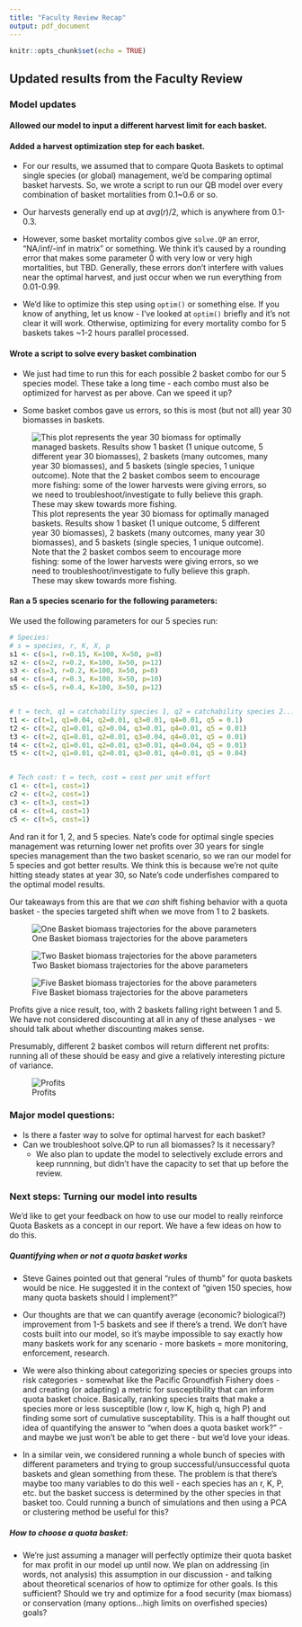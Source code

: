 ```yaml
---
title: "Faculty Review Recap"
output: pdf_document
---
```


```r
knitr::opts_chunk$set(echo = TRUE)
```

## Updated results from the Faculty Review


### Model updates

#### Allowed our model to input a different harvest limit for each basket.

#### Added a harvest optimization step for each basket.

- For our results, we assumed that to compare Quota Baskets to optimal single species (or global) management, we'd be comparing optimal basket harvests. So, we wrote a script to run our QB model over every combination of basket mortalities from 0.1~0.6 or so. 

- Our harvests generally end up at $avg(r)/2$, which is anywhere from 0.1-0.3. 

- However, some basket mortality combos give `solve.QP` an error, "NA/inf/-inf in matrix" or something. We think it's caused by a rounding error that makes some parameter 0 with very low or very high mortalities, but TBD. Generally, these errors don't interfere with values near the optimal harvest, and just occur when we run everything from 0.01-0.99. 

- We'd like to optimize this step using `optim()` or something else. If you know of anything, let us know - I've looked at `optim()` briefly and it's not clear it will work. Otherwise, optimizing for every mortality combo for 5 baskets takes ~1-2 hours parallel processed.

#### Wrote a script to solve every basket combination 

- We just had time to run this for each possible 2 basket combo for our 5 species model. These take a long time - each combo must also be optimized for harvest as per above. Can we speed it up?

- Some basket combos gave us errors, so this is most (but not all) year 30 biomasses in baskets. 

![This plot represents the year 30 biomass for optimally managed baskets. Results show 1 basket (1 unique outcome, 5 different year 30 biomasses), 2 baskets (many outcomes, many year 30 biomasses), and 5 baskets (single species, 1 unique outcome). Note that the 2 basket combos seem to encourage more fishing: some of the lower harvests were giving errors, so we need to troubleshoot/investigate to fully believe this graph. These may skew towards more fishing.](gd_files/pres_figs/biomass_plot.png)

#### Ran a 5 species scenario for the following parameters:

We used the following parameters for our 5 species run:

```r
# Species:
# s = species, r, K, X, p
s1 <- c(s=1, r=0.15, K=100, X=50, p=8) 
s2 <- c(s=2, r=0.2, K=100, X=50, p=12)
s3 <- c(s=3, r=0.2, K=100, X=50, p=8)
s4 <- c(s=4, r=0.3, K=100, X=50, p=10)
s5 <- c(s=5, r=0.4, K=100, X=50, p=12)


# t = tech, q1 = catchability species 1, q2 = catchability species 2...
t1 <- c(t=1, q1=0.04, q2=0.01, q3=0.01, q4=0.01, q5 = 0.1)
t2 <- c(t=2, q1=0.01, q2=0.04, q3=0.01, q4=0.01, q5 = 0.01)
t3 <- c(t=2, q1=0.01, q2=0.01, q3=0.04, q4=0.01, q5 = 0.01)
t4 <- c(t=2, q1=0.01, q2=0.01, q3=0.01, q4=0.04, q5 = 0.01)
t5 <- c(t=2, q1=0.01, q2=0.01, q3=0.01, q4=0.01, q5 = 0.04)


# Tech cost: t = tech, cost = cost per unit effort
c1 <- c(t=1, cost=1)
c2 <- c(t=2, cost=1)
c3 <- c(t=3, cost=1)
c4 <- c(t=4, cost=1)
c5 <- c(t=5, cost=1)
```

And ran it for 1, 2, and 5 species. Nate's code for optimal single species management was returning lower net profits over 30 years for single species management than the two basket scenario, so we ran our model for 5 species and got better results. We think this is because we're not quite hitting steady states at year 30, so Nate's code underfishes compared to the optimal model results.

Our takeaways from this are that we *can* shift fishing behavior with a quota basket - the species targeted shift when we move from 1 to 2 baskets. 

![One Basket biomass trajectories for the above parameters](working_model/scratch/end_biomass_5sp/global_plot.png)


![Two Basket biomass trajectories for the above parameters](working_model/scratch/end_biomass_5sp/two_basket_plot.png)



![Five Basket biomass trajectories for the above parameters](working_model/scratch/end_biomass_5sp/five_b_plot.png)



Profits give a nice result, too, with 2 baskets falling right between 1 and 5. We have not considered discounting at all in any of these analyses - we should talk about whether discounting makes sense.

Presumably, different 2 basket combos will return different net profits: running all of these should be easy and give a relatively interesting picture of variance.

![Profits](working_model/scratch/end_biomass_5sp/profit_graph.png)

### Major model questions:

- Is there a faster way to solve for optimal harvest for each basket?
- Can we troubleshoot solve.QP to run all biomasses? Is it necessary?
  - We also plan to update the model to selectively exclude errors and keep runnning, but didn't have the capacity to set that up before the review.


### Next steps: Turning our model into results

We'd like to get your feedback on how to use our model to really reinforce Quota Baskets as a concept in our report. We have a few ideas on how to do this.

##### Quantifying when or not a quota basket works

- Steve Gaines pointed out that general "rules of thumb" for quota baskets would be nice. He suggested it in the context of "given 150 species, how many quota baskets should I implement?"

- Our thoughts are that we can quantify average (economic? biological?) improvement from 1-5 baskets and see if there's a trend. We don't have costs built into our model, so it's maybe impossible to say exactly how many baskets work for any scenario - more baskets = more monitoring, enforcement, research.

- We were also thinking about categorizing species or species groups into risk categories - somewhat like the Pacific Groundfish Fishery does - and creating (or adapting) a metric for susceptibility that can inform quota basket choice. Basically, ranking species traits that make a species more or less susceptible (low r, low K, high q, high P) and finding some sort of cumulative susceptability. This is a half thought out idea of quantifying the answer to "when does a quota basket work?" - and maybe we just won't be able to get there - but we'd love your ideas.

- In a similar vein, we considered running a whole bunch of species with different parameters and trying to group successful/unsuccessful quota baskets and glean something from these. The problem is that there's maybe too many variables to do this well - each species has an r, K, P, etc. but the basket success is determined by the other species in that basket too. Could running a bunch of simulations and then using a PCA or clustering method be useful for this?

##### How to choose a quota basket:
- We're just assuming a manager will perfectly optimize their quota basket for max profit in our model up until now. We plan on addressing (in words, not analysis) this assumption in our discussion - and talking about theoretical scenarios of how to optimize for other goals. Is this sufficient? Should we try and optimize for a food security (max biomass) or conservation (many options...high limits on overfished species) goals?


